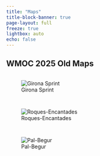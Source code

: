 ```yaml
---
title: "Maps"
title-block-banner: true
page-layout: full
freeze: true
lightbox: auto
echo: false
---
```


## WMOC 2025 Old Maps

::: {style="display: grid; grid-template-columns: repeat(auto-fit, minmax(250px, 1fr));grid-gap: 1em;"}
![Girona Sprint](maps/WMOC2025-Sprint-Old.jpg){group="wmoc" fig-align="center"}

![Roques-Encantades](maps/WMOC2025-Roques-Encantades-Old.jpg){group="wmoc" fig-align="center"}

![Pal-Begur](maps/WMOC2025-Pals-Begur-Old.jpg){group="wmoc" fig-align="center"}
:::

## 

